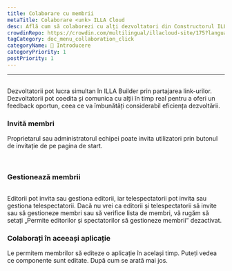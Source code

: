 ```yaml
---
title: Colaborare cu membrii
metaTitle: Colaborare <unk> ILLA Cloud
desc: Află cum să colaborezi cu alți dezvoltatori din Constructorul ILLA prin partajarea de linkuri, co-editarea și comunicarea în timp real pentru a spori eficiența dezvoltării.
crowdinRepo: https://crowdin.com/multilingual/illacloud-site/175?languages=ro&filter=basic&value=0
tagCategory: doc_menu_collaboration_click
categoryName: 👋 Introducere
categoryPriority: 1
postPriority: 1
---
```


* * *

## <h2 hidden>Colaborare cu membrii</h2>

Dezvoltatorii pot lucra simultan în ILLA Builder prin partajarea link-urilor. Dezvoltatorii pot coedita și comunica cu alții în timp real pentru a oferi un feedback oportun, ceea ce va îmbunătăți considerabil eficiența dezvoltării.

### Invită membri

Proprietarul sau administratorul echipei poate invita utilizatori prin butonul de invitație de pe pagina de start. 

<img src='https://cdn.illacloud.com/official-website/img/docs/assemble/collaboration.png' alt="" />

<img src='https://cdn.illacloud.com/official-website/img/docs/assemble/collaboration(1).png' alt="" />

### Gestionează membrii

<img src='https://cdn.illacloud.com/official-website/img/docs/assemble/collaboration(2).png' alt="" />

Editorii pot invita sau gestiona editorii, iar telespectatorii pot invita sau gestiona telespectatorii. Dacă nu vrei ca editorii și telespectatorii să invite sau să gestioneze membri sau să verifice lista de membri, vă rugăm să setați „Permite editorilor și spectatorilor să gestioneze membrii” dezactivat.

### Colaborați în aceeași aplicație

Le permitem membrilor să editeze o aplicație în același timp. Puteți vedea ce componente sunt editate. După cum se arată mai jos. 

<img src='https://cdn.illacloud.com/official-website/img/docs/assemble/collaboration(3).png' alt="" />
